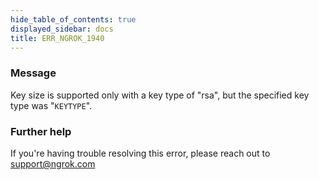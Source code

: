 ```yaml
---
hide_table_of_contents: true
displayed_sidebar: docs
title: ERR_NGROK_1940
---
```


### Message

Key size is supported only with a key type of "rsa", but the specified key type was "`KEYTYPE`".

### Further help

If you're having trouble resolving this error, please reach out to [support@ngrok.com](mailto:support@ngrok.com?subject=Help%20with%20ERR_NGROK_1940)
